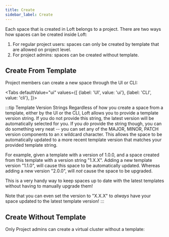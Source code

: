 ```yaml
---
title: Create
sidebar_label: Create
---
```




Each space that is created in Loft belongs to a project. There are two ways how spaces can be created inside Loft:
1. For regular project users: spaces can only be created by template that are allowed on project level.
2. For project admins: spaces can be created without template.

## Create From Template

Project members can create a new space through the UI or CLI:

<Tabs
    defaultValue="ui"
    values={[
      {label: 'UI', value: 'ui'},
      {label: 'CLI', value: 'cli'},
    ]}>
    <TabItem value="ui">
      <PartialSpaceCreateUI/>
    </TabItem>
    <TabItem value="cli">
      <PartialSpaceCreateCLI/>
    </TabItem>
  </Tabs>

:::tip Template Version Strings
Regardless of how you create a space from a template, either by the UI or the CLI, Loft
allows you to provide a template version string. If you do not provide this string, the latest
version will be automatically selected for you. If you *do* provide the string though, you can
do something very neat -- you can set any of the MAJOR, MINOR, PATCH version components to an
`X` wildcard character. This allows the space to be automatically updated to a more recent
template version that matches your provided template string.

For example, given a template with a version of 1.0.0, and a space created from this
template with a version string "1.X.X". Adding a new template version "1.1.0", will cause this
space to be automatically updated. Whereas adding a new version "2.0.0", will *not*
cause the space to be upgraded.

This is a very handy way to keep spaces up to date with the latest templates without
having to manually upgrade them!

Note that you can even set the version to "X.X.X" to *always* have your space updated to the
latest template version!
:::


## Create Without Template

Only Project admins can create a virtual cluster without a template:

<PartialSpaceCreateUINoTemplate/>
